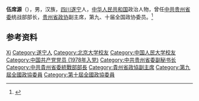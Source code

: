 '''伍席源'''（{{bd|1946年|6月}}），男，汉族，[[四川|四川]][[遂宁|遂宁]]人，[[中华人民共和国|中华人民共和国]]政治人物，曾任[[中共贵州省委|中共贵州省委]]统战部部长，[[贵州省政协|贵州省政协]]副主席，第九、十届全国政协委员。<ref>{{Cite web|title=贵州省政协副主席  伍席源|url=http://www.gz.xinhuanet.com/ztpd/gzzw/contents/ld-wxy.htm|accessdate=2020-07-09|work=新华网贵州频道|archiveurl=https://web.archive.org/web/20200101151233/http://www.gz.xinhuanet.com/ztpd/gzzw/contents/ld-wxy.htm|archivedate=2020-01-01}}</ref>

== 参考资料 ==
{{reflist}}

{{中国人物小作品}}

{{Authority control}}
{{DEFAULTSORT:Wu伍}}
[[Category:伍姓|Xi]]
[[Category:遂宁人|Category:遂宁人]]
[[Category:北京大学校友|Category:北京大学校友]]
[[Category:中国人民大学校友|Category:中国人民大学校友]]
[[Category:中国共产党党员_(1978年入党)|Category:中国共产党党员 (1978年入党)]]
[[Category:中共贵州省委副秘书长|Category:中共贵州省委副秘书长]]
[[Category:中共貴州省委統戰部部長|Category:中共貴州省委統戰部部長]]
[[Category:貴州省政協副主席|Category:貴州省政協副主席]]
[[Category:第九屆全國政協委員|Category:第九屆全國政協委員]]
[[Category:第十屆全國政協委員|Category:第十屆全國政協委員]]